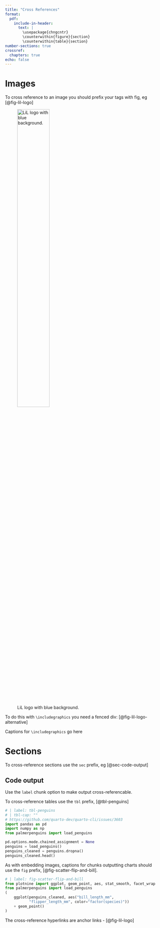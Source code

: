 ```yaml
---
title: "Cross References"
format:
  pdf:
    include-in-header:
      text: |
        \usepackage{chngcntr}
        \counterwithin{figure}{section}
        \counterwithin{table}{section}
number-sections: true
crossref:
  chapters: true
echo: false
---
```


# Images

To cross reference to an image you should prefix your tags with fig, eg  [@fig-lil-logo]

![LiL logo with blue background.](lil-logo.jpg){#fig-lil-logo width=50%}

To do this with `\includegraphics` you need a fenced div: [@fig-lil-logo-alternative]

::: {#fig-lil-logo-alternative}
\includegraphics[width=0.3\textwidth]{lil-logo_alternative.png}

Captions for `\includegraphics` go here
:::

# Sections 

To cross-reference sections use the `sec` prefix, eg [@sec-code-output]

## Code output {#sec-code-output}

Use the `label` chunk option to make output cross-referencable.

To cross-reference tables use the `tbl` prefix, [@tbl-penguins]


```python
# | label: tbl-penguins
# | tbl-cap: ""
# https://github.com/quarto-dev/quarto-cli/issues/3603
import pandas as pd
import numpy as np
from palmerpenguins import load_penguins

pd.options.mode.chained_assignment = None
penguins = load_penguins()
penguins_cleaned = penguins.dropna()
penguins_cleaned.head()
```

As with embedding images, captions for chunks outputting charts should use the `fig` prefix, [@fig-scatter-flip-and-bill].

```python
# | label: fig-scatter-flip-and-bill
from plotnine import ggplot, geom_point, aes, stat_smooth, facet_wrap
from palmerpenguins import load_penguins
(
    ggplot(penguins_cleaned, aes("bill_length_mm",
           "flipper_length_mm", color="factor(species)"))
    + geom_point()
)
```

The cross-reference hyperlinks are anchor links - [@fig-lil-logo]